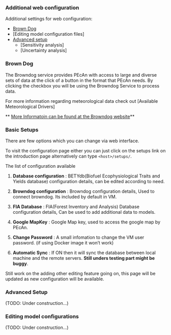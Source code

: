 ### Additional web configuration

Additional settings for web configuration:

- [Brown Dog]
- [Editing model configuration files]
- [Advanced setup]
    - [Sensitivity analysis]
    - [Uncertainty analysis]

### Brown Dog

The Browndog service provides PEcAn with access to large and diverse sets of data at the click of a button in the format that PEcAn needs. By clicking the checkbox you will be using the Browndog Service to process data.

For more information regarding meteorological data check out [Available Meteorological Drivers]

** [More Informatoin can be found at the Browndog website](http://browndog.ncsa.illinois.edu/)**

### Basic Setups

There are few options which you can change via web interface.

To visit the configuration page either you can just click on the setups link on the introduction page alternatively can type `<host>/setups/`.

The list of configuration available

1. **Database configuration** : BETYdb(Biofuel Ecophysiological Traits and Yields database) configuration details, can be edited according to need.

2. **Browndog configuration** : Browndog configuration details, Used to connect browndog. Its included by default in VM.

3. **FIA Database** : FIA(Forest Inventory and Analysis) Database configuration details, Can be used to add additional data to models.

4. **Google MapKey** : Google Map key, used to access the google map by PEcAn.

5. **Change Password** : A small infomation to change the VM user password. (if using Docker image it won't work)

6. **Automatic Sync** : If ON then it will sync the database between local machine and the remote servers. **Still unders testing part might be buggy**.

Still work on the adding other editing feature going on, this page will be updated as new configuration will be available. 

### Advanced Setup

(TODO: Under construction...)

### Editing model configurations

(TODO: Under construction...)

